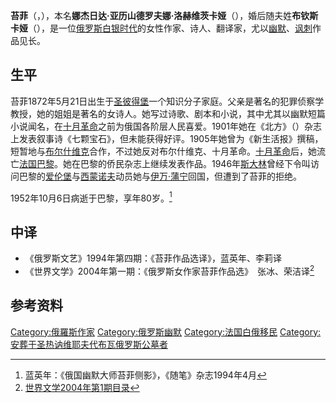 {{Expand language|ru|date=2018年9月}}

{{Infobox writer
| 姓名     = 娜杰日达·亚历山德罗夫娜·苔菲<br>
{{lang|ru|Надежда Александровна Тэффи}}
| 图像     = File:Teffi Choumoff.jpg
| 图像大小 = 
| 图像说明 = 
| 本名     = Надежда Александровна Лохвицкая
| 笔名     = 苔菲（Тэффи）
| 出生     = {{abbr|{{Birth date|1872|05|21}}|另有资料显示其生于1872年5月8日}}
| 出生地点 = {{Russian Empire}}[[圣彼得堡|圣彼得堡]]
| 逝世     = {{Death date and age|1952|10|06|1872|05|21}}
| 逝世地点 = {{法国}}[[巴黎|巴黎]]
| 职业     = 小说家，诗人，翻译家
| 语言     = [[俄语|俄语]]，[[法语|法语]]
| 国籍     = {{Russian Empire}}<br>
{{法国}}
| 创作时期 = 1901-1952
| 体裁     = 小说、诗歌、小品文
| 主题     = 幽默文学、讽刺文学
}}
'''苔菲'''（{{lang-ru|Тэ́ффи}}，{{bd|1872年|5月21日|1952年|10月6日|}}），本名'''娜杰日达·亚历山德罗夫娜·洛赫维茨卡娅'''（{{lang-ru|Наде́жда Алекса́ндровна Лохвицкая}}），婚后随夫姓'''布钦斯卡娅'''（{{lang-ru|Бучинская}}），是一位[[俄罗斯|俄罗斯]][[白银时代|白银时代]]的女性作家、诗人、翻译家，尤以[[幽默|幽默]]、[[讽刺文学|讽刺]]作品见长。

==生平==
苔菲1872年5月21日出生于[[圣彼得堡|圣彼得堡]]一个知识分子家庭。父亲是著名的犯罪侦察学教授，她的姐姐{{link-ru|米拉·洛赫维茨卡娅|Лохвицкая, Мирра Александровна}}是著名的女诗人。她写过诗歌、剧本和小说，其中尤其以幽默短篇小说闻名，在[[十月革命|十月革命]]之前为俄国各阶层人民喜爱。1901年她在《北方》（{{lang|ru|«Север»}}）杂志上发表叙事诗《七颗宝石》，但未能获得好评。1905年她曾为《新生活报》撰稿，短暂地与[[布尔什维克|布尔什维克]]合作，不过她反对布尔什维克、十月革命。[[十月革命|十月革命]]后，她流亡[[法国|法国]][[巴黎|巴黎]]。她在巴黎的侨民杂志上继续发表作品。1946年[[斯大林|斯大林]]曾经下令叫访问巴黎的[[爱伦堡|爱伦堡]]与[[西蒙诺夫|西蒙诺夫]]动员她与[[伊万·蒲宁|伊万·蒲宁]]回国，但遭到了苔菲的拒绝。

1952年10月6日病逝于巴黎，享年80岁。<ref>蓝英年：《俄国幽默大师苔菲侧影》，《随笔》杂志1994年4月</ref>

==中译==
*《俄罗斯文艺》1994年第四期：《苔菲作品选译》，蓝英年、李莉译
*《世界文学》2004年第一期：《俄罗斯女作家苔菲作品选》　张冰、荣洁译<ref>[http://foreignliterature.cass.cn/chinese/NewsInfo.asp?NewsId=1533 世界文学2004年第1期目录]{{dead link|date=2018年4月 |bot=InternetArchiveBot |fix-attempted=yes }}</ref>

==参考资料==
{{reflist}}

{{Authority control}}
{{DEFAULTSORT:Teffi}}
[[Category:俄羅斯作家|Category:俄羅斯作家]]
[[Category:俄罗斯幽默|Category:俄罗斯幽默]]
[[Category:法国白俄移民|Category:法国白俄移民]]
[[Category:安葬于圣热讷维耶夫代布瓦俄罗斯公墓者|Category:安葬于圣热讷维耶夫代布瓦俄罗斯公墓者]]